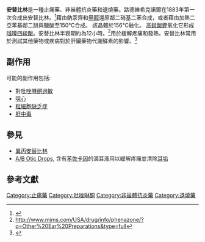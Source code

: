 {{Medical}}
{{Drugbox
| Watchedfields = changed
| verifiedrevid = 464200031
| IUPAC_name = 1,2-Dihydro-1,5-dimethyl-2-phenyl-3''H''-pyrazol-3-one<br>1,2-二氢代-1,5-二甲基-2-苯基-3''H''-吡唑-3-酮
| image = Phenazone2DCSD.svg
| width = 200
| drug_name = Phenazone

<!--Clinical data-->
| tradename =  
| pregnancy_category =  
| legal_status =  
| routes_of_administration =  

<!--Pharmacokinetic data-->
| bioavailability =  
| metabolism =  
| excretion =  
| elimination_half-life = 12 hours

<!--Identifiers-->
| CASNo_Ref = {{cascite|correct|CAS}}
| CAS_number_Ref = {{cascite|correct|??}}
| CAS_number = 60-80-0
| ATC_prefix = N02
| ATC_suffix = BB01
| ATC_supplemental = {{ATC|S02|DA03}}
| PubChem = 2206
| DrugBank_Ref = {{drugbankcite|correct|drugbank}}
| DrugBank = DB01435
| ChemSpiderID_Ref = {{chemspidercite|correct|chemspider}}
| ChemSpiderID = 2121
| UNII_Ref = {{fdacite|correct|FDA}}
| UNII = T3CHA1B51H
| KEGG_Ref = {{keggcite|correct|kegg}}
| KEGG = D01776
| ChEBI_Ref = {{ebicite|correct|EBI}}
| ChEBI = 31225
| ChEMBL_Ref = {{ebicite|correct|EBI}}
| ChEMBL = 277474

<!--Chemical data-->
| C=11 | H=12 | N=2 | O=1 
| molecular_weight = 188.2258g/mol
| smiles = O=C2\C=C(/N(N2c1ccccc1)C)C
| InChI = 1/C11H12N2O/c1-9-8-11(14)13(12(9)2)10-6-4-3-5-7-10/h3-8H,1-2H3
| InChIKey = VEQOALNAAJBPNY-UHFFFAOYAS
| StdInChI_Ref = {{stdinchicite|correct|chemspider}}
| StdInChI = 1S/C11H12N2O/c1-9-8-11(14)13(12(9)2)10-6-4-3-5-7-10/h3-8H,1-2H3
| StdInChIKey_Ref = {{stdinchicite|correct|chemspider}}
| StdInChIKey = VEQOALNAAJBPNY-UHFFFAOYSA-N
| synonyms = analgesine, antipyrine
}}
'''安替比林'''是一種止痛藥、非甾體抗炎藥和退燒藥。路德維希克諾爾在1883年第一次合成出安替比林。<ref>{{Cite journal | doi = 10.1016/S1366-0071(97)80033-2 | title = The early history of non-opioid analgesics | year = 1997 | last1 = Brune | first1 = K | journal = Acute Pain | volume = 1 | pages = 33 }}</ref>藉由鈉汞齊和[[甲醇|甲醇]]還原鄰二硝基二苯合成，或者藉由加熱二亞苯基鄰二肼與鹽酸至150℃合成。 該晶體於156℃融化。
[[高錳酸鉀|高錳酸鉀]]氧化它形成[[噠嗪四羧酸|噠嗪四羧酸]]。安替比林半衰期約為12小時。<ref>http://www.mims.com/USA/drug/info/phenazone/?q=Other%20Ear%20Preparations&type=full</ref>用於緩解疼痛和發熱。安替比林常用於測試其他藥物或疾病對於肝臟藥物代謝酵素的影響。<ref>{{Cite web |url=http://www.medicatione.com/?c=ing&s=antipyrine |title=存档副本 |access-date=2015-01-20 |archive-date=2016-08-04 |archive-url=https://web.archive.org/web/20160804153438/http://www.medicatione.com/?c=ing&s=antipyrine |dead-url=no }}</ref>

== 副作用 ==
可能的副作用包括:{{fact|date=December 2009}}
* 對[[吡唑啉酮|吡唑啉酮]][[過敏|過敏]]
* [[噁心|噁心]]
* [[粒細胞缺乏症|粒細胞缺乏症]]
* [[肝中毒|肝中毒]]

== 參見 ==
*[[異丙安替比林|異丙安替比林]]
*[[A/B_Otic_Drops|A/B Otic Drops]], 含有[[苯佐卡因|苯佐卡因]]的滴耳液用以緩解疼痛並清除[[耳垢|耳垢]]

== 參考文獻 ==
{{Reflist}}

{{Analgesics}}
{{Otologicals}}

[[Category:止痛藥|Category:止痛藥]]
[[Category:吡唑啉酮|Category:吡唑啉酮]]
[[Category:非甾體抗炎藥|Category:非甾體抗炎藥]]
[[Category:退燒藥|Category:退燒藥]]